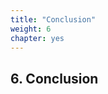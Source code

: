 ```yaml
---
title: "Conclusion"
weight: 6
chapter: yes
---
```


<style>#chapter p {
text-align: justify} #chapter h3 {
text-align: left}
</style>

## 6. Conclusion